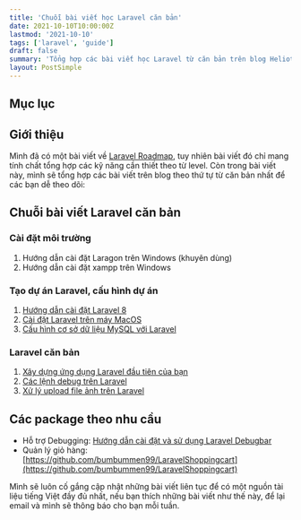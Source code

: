 ```yaml
---
title: 'Chuỗi bài viết học Laravel căn bản'
date: 2021-10-10T10:00:00Z
lastmod: '2021-10-10'
tags: ['laravel', 'guide']
draft: false
summary: 'Tổng hợp các bài viết học Laravel từ căn bản trên blog Heliotech cho các bạn mới bắt đầu'
layout: PostSimple
---
```


## Mục lục

<TOCInline toc={props.toc} exclude="Mục lục" toHeading={3} />

## Giới thiệu

Mình đã có một bài viết về [Laravel Roadmap](/blog/laravel-roadmap), tuy nhiên bài viết đó chỉ mang tính chất tổng hợp các kỹ năng cần thiết theo từ level. Còn trong bài viết này, mình sẽ tổng hợp các bài viết trên blog theo thứ tự từ căn bản nhất để các bạn dễ theo dõi:

## Chuỗi bài viết Laravel căn bản

### Cài đặt môi trường

1. Hướng dẫn cài đặt Laragon trên Windows (khuyên dùng)
2. Hướng dẫn cài đặt xampp trên Windows

### Tạo dự án Laravel, cấu hình dự án

1. [Hướng dẫn cài đặt Laravel 8](/blog/guide-install-laravel-8)
2. [Cài đặt Laravel trên máy MacOS](/blog/install-laravel-on-mac)
3. [Cấu hình cơ sở dữ liệu MySQL với Laravel](/blog/connect-laravel-with-mysql)

### Laravel căn bản

1. [Xây dựng ứng dụng Laravel đầu tiên của bạn](/blog/create-your-first-laravel-app)
2. [Các lệnh debug trên Laravel](/blog/dump-dd-ddd)
3. [Xử lý upload file ảnh trên Laravel](/blog/upload-file-in-laravel)

## Các package theo nhu cầu

- Hỗ trợ Debugging: [Hướng dẫn cài đặt và sử dụng Laravel Debugbar](/blog/laravel-debugbar)
- Quản lý giỏ hàng: [https://github.com/bumbummen99/LaravelShoppingcart](https://github.com/bumbummen99/LaravelShoppingcart)

Mình sẽ luôn cố gắng cập nhật những bài viết liên tục để có một nguồn tài liệu tiếng Việt đầy đủ nhất, nếu bạn thích những bài viết như thế này, để lại email và mình sẽ thông báo cho bạn mỗi tuần.

<BlogNewsletterForm />
